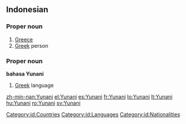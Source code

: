 ==Indonesian==
{{wikipedia|lang=id}}

===Proper noun===
{{infl|id|proper noun}}

# [[Greece]]
# [[Greek]] person

===Proper noun===
'''bahasa Yunani'''

# [[Greek]] language

[[Category:id:Countries]]
[[Category:id:Languages]]
[[Category:id:Nationalities]]

[[zh-min-nan:Yunani]]
[[el:Yunani]]
[[es:Yunani]]
[[fr:Yunani]]
[[lo:Yunani]]
[[lt:Yunani]]
[[hu:Yunani]]
[[ro:Yunani]]
[[sv:Yunani]]